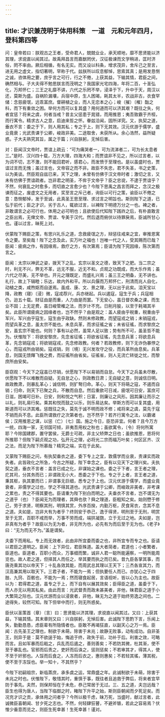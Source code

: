 ```yaml
---
---
---
```

title: 才识兼茂明于体用科策　一道　元和元年四月，登科第四等
---



问：皇帝若曰：朕观古之王者，受命君人，兢兢业业，承天顺地，靡不思贤能以济其理，求谠直以闻其过。故禹拜昌言而嘉猷罔伏，汉征极谏而文学稍进，匡时济俗，罔不率由。厥后相循，有名无实。而又设以科条，增求茂异，舍斥己之至言，进无用之虚文，指切著明，罕称于代。兹朕所以叹息郁悼，思索其真；是用发恳恻之诚，咨体用之要，庶乎言之可行，行之不倦，上获其益，下输其情，君臣之间，确然相与。子大夫得不勉思朕言而茂明之？我国家光宅四海，年将二百，十圣弘化，万邦怀仁；三王之礼靡不讲，六代之乐罔不举，浸泽于下，升中于天，周汉以还，莫斯为盛。自祸阶漏壤，兵宿中原，生人困竭，耗其太半，农战非古，衣食罕储：念慈疲氓，远乖富庶。督耕植之业，而人无恋本之心；峻（摧）〔榷〕酤之科，而下有重敛之困。举何方而可以复其盛？用何道而可以济其艰？既往之失，何者宜惩？将来之虞，何者当戒？昔主父惩患于晁错，而用推恩；夷吾致霸于齐桓，而行寓令。精求古人之意，启迪来哲之怀。眷兹洽闻，固所详究。又，执契之道，垂衣不言：委之于下，则人用其私；专之于上，则下无其效。汉元优游于儒学，盛业竟衰；光武责课于公卿，峻政非美。二途取舍，未获所从。余心浩然，益所疑惑。子大夫熟究其旨，属之于篇；兴自朕躬，无悼后害。

对：臣闻汉文帝时，贾谊上疏云：“可为痛哭者一，可为流涕者二，可为长太息者三。”是时、汉兴四十载，万方大理，四海大和；而贾谊非不见之，所以过言者，以为词不切，志不激，则不能回君听，感君心，而发愤于至理也。是以虽盛时也，贾谊过言而无愧；虽过言也，文帝容之而不非。故臣不失忠，君不失圣，书之史策，以为美谈。然臣观自兹已来，天下之理，未曾有仿佛于汉文帝时者；激切之言，又未有仿佛于贾谊疏者。岂非君之明圣，不侔于文帝乎？臣之忠谠，不逮于贾谊乎？不然，何衰乱之时愈多，而切直之言愈少也？今陛下思禹之昌言而拜之，念汉之极谏而征之，废虚文之无用者，奖至言之斥己者，询臣以可行之策，谕臣以不倦之意：恳恻郁悼，发于至诚，此真圣王思至理、求过言之明旨也。斯则陛下之道，已弘于前代；臣之才识，劣于古人，辄欲过言，以裨陛下明德万分之一也。裨之者，非敢谓言之必可行也，体用之必可明也；且欲使后代知陛下践祚之后，有朴直敢言之臣出焉，无俾文帝、贾谊、专美于汉代。然后退而俯伏以待罪戾焉，臣诚所甘心也。谨以过言，昧死上对。

伏蒙陛下赐臣之策，有思兴礼乐之道，念救疲氓之方，辩惩往戒来之宜，审推恩寓令之要。至矣哉！陛下之念及此，实万叶之福也！岂唯一代之人，受其赐而已哉？臣闻：疲病之作，有因缘焉，救疗之方，有次第焉；臣请为陛下究因缘，陈次第而言之。

臣闻：太宗以神武之姿，拨天下之乱。玄宗以圣文之德，致天下之肥。当二宗之时，利无不兴，弊无不革，远无不服，近无不和。贞观之功既成，而大乐作焉；虽六代之尽美，无不举也。开元之理既定，而盛礼兴焉；虽三王之明备，无不讲也。礼行，故上下辑睦；乐达，故内外和平。所以兵偃而万邦怀仁，刑清而兆人自化，动植之类，咸煦妪而自遂焉。虽成、康、文、景之理，无以出于此矣。洎天宝以降，政教（寝）〔浸〕微，寇戎荐兴，兵亦继起。兵以遏寇，寇生于兵；兵寇相仍，迨五十载。财征由是而重，人力由是而罢。下无安心，虽日督农桑之课，而生业不固；上无定费，虽日峻管榷之法，而岁计不充。日削月朘，以至于耗竭其半矣。此臣所谓疲病之因缘者也，岂不然乎？由是观之：盖人疲由乎税重，税重由乎军兴，军兴由乎寇生，寇生由乎政缺。然则未修政教，而望寇戎之销；未销寇戎，而望兵革之息，虽太宗不能也。未息兵革，而求征徭之省；未省征徭，而求黎庶之安，虽玄宗不能也。何则？事有以必然，虽常人足以致；势有所不可，虽圣哲不能为。伏惟陛下：将欲安黎庶，先念省征徭；将欲省征徭，先念息兵革；将欲息兵革，先念销寇戎；将欲销寇戎，先念修政教。何者？若政教修，则下无诈伪暴悖之心，而寇戎所由销矣。寇戎销，则〔境〕无兴发攻守之役，而兵革所由息矣。兵革息，则国无馈餫飞挽之费，而征徭所由省矣。征徭省，则人无流亡转徙之忧，而黎庶所由安矣。

臣窃观：今天下之寇虽已尽销，伏愿陛下不以易销而自怠。今天下之兵虽未尽散，伏愿陛下不以难散而自疑。无自怠之心，则政教日肃；无自疑之意，则诚信日明。故政教肃，则暴乱革心；诚信明，则犷骜归命。革心，则天下将萌之寇，不遏而自销；归命，则天下已聚之兵，不散而自息。然后重歛可日减，疲氓可日安，富庶可日滋，困竭可日补。日安，则和悦之气积；日富，则廉让之风形。因其廉让而示之以礼，则礼易行矣。乘其和悦而鼓之以乐，则乐易达矣。举斯方而可以复其盛，用斯道而可以济其难。惩既往之失，莫先于诚不明而政不修；戒将来之虞，莫先于寇不销而兵不息。此臣所谓救疗之次第者也，岂不然乎？若齐行寓令之法，以霸诸侯；汉用推恩之谋，以惩（亡）〔七〕国。施之今日，臣恐非宜。何者？且今万方一统，四海一家，无邻国可倾，非夷吾用权之秋也；虽欲寓令，〔令〕将何所寓耶？今除国建郡，置守罢侯，无爵士可疏，非主父矫弊之日也；虽欲推恩，恩将何所推耶？但陛下嗣贞观之功，弘开元之理，必将光二宗而福万叶矣；何区区齐、汉之法，而足为陛下所慕哉？精究之端，实在于此矣。

又蒙陛下赐臣之问，有执契垂衣之道，委下专上之宜，敦儒学而业衰，责课实而政失者。此皆政化之所急，今古之所疑，陛下幸念之，臣有以见天下之理兴矣。夫执契之道，垂衣不言者：盖言已成之化，非谋始之课也。委之于下者，言王者之理，庀其司，分其务而已；非谓政无小大，悉委之于下也。专之于上者，言王者之道，秉其枢，执其要而已；非谓事无巨细，悉专之于上也。汉元优游于儒学，而盛业竟衰者，非儒学之过也，学之不得其道也。光武责课于公卿，而峻政非美者，非考课之累也，责之不得其要也。臣请重为陛下别白而明之。夫垂衣不言者，岂不谓无为之道乎（也）？臣闻无为而理者，其舜也欤？舜之理道，臣粗知之矣。始则懋于修己，劳于求贤，明察其刑，明慎其赏，外序百揆，内勤万枢，昃食宵衣，念其不息之道。夫如是，岂非大有为者乎？终则安于恭己，逸于得贤，明刑至于无刑，明赏至于无赏，百职不戒而举，万事不劳而成，端拱凝旒，立于无过之地。夫如是，岂非真有为者乎？故臣以为无为者，非无所为也，必先有为而后至于无为也。《老子》曰：“无为而无不为。”盖是谓矣。

夫委下而用私，专上而无效者，此由非所宜委而委之也，非所宜专而专之也。臣请以君臣之道明之。臣闻：上下异位，君臣殊道。盖大者简者，君道也；小者繁者，臣道也。臣道者，百职小而众，万事细而繁，诚非人君一聪所能遍察，一明所能周览也。故人君之道，但择其人而任之，举其要而执之而已矣。昔九臣各掌其事，而唐尧乘其功以帝天下；十乱各效其能，而周武总其理以王天下；三杰各宣其力，而汉高兼其用以取天下。三君子者，不能为一焉；但执要任人而已。亦犹心之于四肢、九窍、百骸也，不能为一焉；然而寝食起居，言语视听，皆以心为主也。故臣以为：君得君之道，虽专之于上，而下自有以展其效矣；臣得臣之道，虽委于下，而人亦无以用其私矣。由此而言：光武督责而政未甚美者，非他，昧君臣之道于小大繁简之际也。汉元优游而业以浸衰者，非他，昧无为之道于始终劳逸之间也。二途得失，较然可知。陛下但举中而行，则无所惑矣。

臣伏以圣策首（章）〔言〕曰：思贤能以济其理，求谠直以闻其过。又曰：上获其益，下输其情。其末章则又曰：兴自朕躬，无悼后害。此诚陛下思酌下言，乐闻上失，勤勤恳恳，虑臣辈有所隐情者也。臣敢不再竭狂直，以副天心之万一焉。臣闻：古先圣王之理也，制欲于未萌，除害于未兆；故静无败事，动有成功。自非圣王，则异于是：莫不欲逞于始，悔追于终，政失于前，功补于后。利害之效，可略而言。且如军暴而后戢之，兵乱而后遏之，善则善矣；不若防其微，杜其渐，使不至于暴乱也。官邪而后责之，吏奸而后诛之，惩则惩矣；不若审其才，得其人，使不至于奸邪也。人馁而后食之，人冻而后衣之，惠则惠矣；不若轻其徭，薄其税，使不至于冻馁也。举一知十，不其然乎？

今陛下初嗣祖宗，新临蒸庶，承多虞之运，常鼎盛之年。此诚制欲于未萌，除害于未兆之时也。伏惟陛下，敬惜其时，重慎于事，既往者且追救于弊后，将来者宜早防于事先。夫然，则保邦恒在于未危，恭己常居于无过。三、五之道，夫岂远哉？臣生也得为唐人，当陛下临御之时，睹陛下升平之始，斯则臣朝闻而夕死足矣。而况充才识之贡，承体用之问者乎？今所以极千虑，昧万死，当盛时，献过言者，此诚微臣喜朝闻、甘夕死之志也。不然，何轻肆狂瞽，不避斧锧，若此之容易焉？伏惟少垂意而览之，则臣生死幸甚！生死幸甚！谨对。